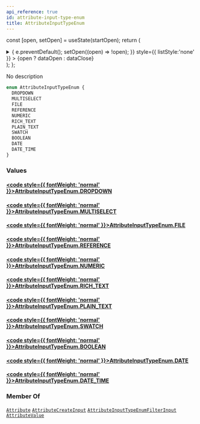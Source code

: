 ```yaml
---
api_reference: true
id: attribute-input-type-enum
title: AttributeInputTypeEnum
---
```






const [open, setOpen] = useState(startOpen);
return (
<details {...(open ? { open: true } : {})} className="details" style={{ border:'none', boxShadow:'none', background:'var(--ifm-background-color)' }}>
<summary
onClick={(e) => {
e.preventDefault();
setOpen((open) => !open);
}}
style={{ listStyle:'none' }} >
{open ? dataOpen : dataClose}
</summary>
{open && children}
</details>
);
};

No description

```graphql
enum AttributeInputTypeEnum {
  DROPDOWN
  MULTISELECT
  FILE
  REFERENCE
  NUMERIC
  RICH_TEXT
  PLAIN_TEXT
  SWATCH
  BOOLEAN
  DATE
  DATE_TIME
}
```

### Values

#### [<code style={{ fontWeight: 'normal' }}>AttributeInputTypeEnum.<b>DROPDOWN</b></code>](#)

#### [<code style={{ fontWeight: 'normal' }}>AttributeInputTypeEnum.<b>MULTISELECT</b></code>](#)

#### [<code style={{ fontWeight: 'normal' }}>AttributeInputTypeEnum.<b>FILE</b></code>](#)

#### [<code style={{ fontWeight: 'normal' }}>AttributeInputTypeEnum.<b>REFERENCE</b></code>](#)

#### [<code style={{ fontWeight: 'normal' }}>AttributeInputTypeEnum.<b>NUMERIC</b></code>](#)

#### [<code style={{ fontWeight: 'normal' }}>AttributeInputTypeEnum.<b>RICH_TEXT</b></code>](#)

#### [<code style={{ fontWeight: 'normal' }}>AttributeInputTypeEnum.<b>PLAIN_TEXT</b></code>](#)

#### [<code style={{ fontWeight: 'normal' }}>AttributeInputTypeEnum.<b>SWATCH</b></code>](#)

#### [<code style={{ fontWeight: 'normal' }}>AttributeInputTypeEnum.<b>BOOLEAN</b></code>](#)

#### [<code style={{ fontWeight: 'normal' }}>AttributeInputTypeEnum.<b>DATE</b></code>](#)

#### [<code style={{ fontWeight: 'normal' }}>AttributeInputTypeEnum.<b>DATE_TIME</b></code>](#)

### Member Of

[`Attribute`](../../../api-reference/attributes/objects/attribute.mdx) <Badge class="badge badge--secondary" text="object"/><Bullet />[`AttributeCreateInput`](../../../api-reference/attributes/inputs/attribute-create-input.mdx) <Badge class="badge badge--secondary" text="input"/><Bullet />[`AttributeInputTypeEnumFilterInput`](../../../api-reference/attributes/inputs/attribute-input-type-enum-filter-input.mdx) <Badge class="badge badge--secondary" text="input"/><Bullet />[`AttributeValue`](../../../api-reference/attributes/objects/attribute-value.mdx) <Badge class="badge badge--secondary" text="object"/>
